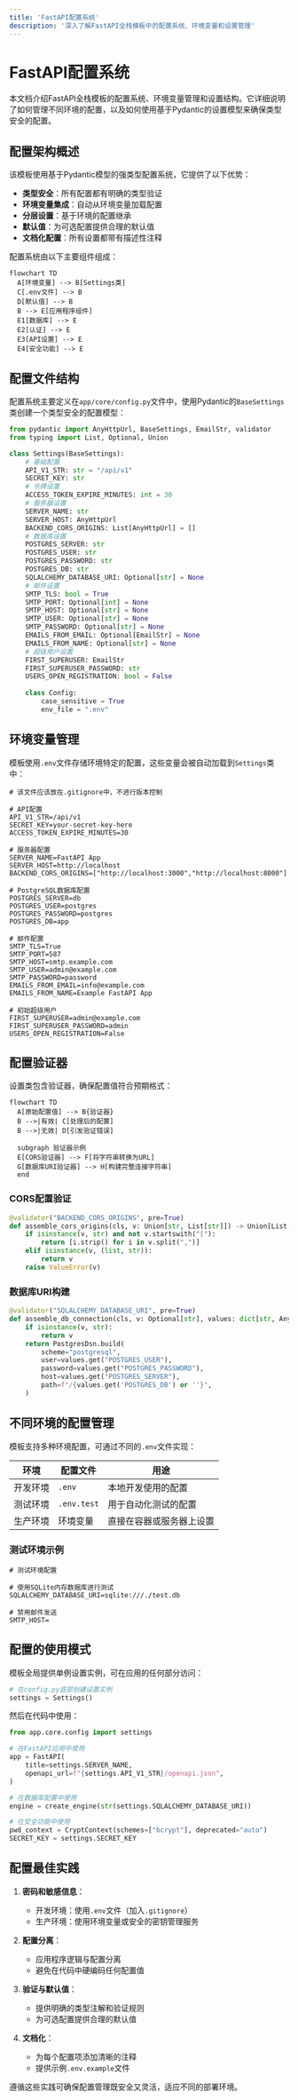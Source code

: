 ```yaml
---
title: 'FastAPI配置系统'
description: '深入了解FastAPI全栈模板中的配置系统、环境变量和设置管理'
---
```


# FastAPI配置系统

本文档介绍FastAPI全栈模板的配置系统、环境变量管理和设置结构。它详细说明了如何管理不同环境的配置，以及如何使用基于Pydantic的设置模型来确保类型安全的配置。

## 配置架构概述

该模板使用基于Pydantic模型的强类型配置系统，它提供了以下优势：

* **类型安全**：所有配置都有明确的类型验证
* **环境变量集成**：自动从环境变量加载配置
* **分层设置**：基于环境的配置继承
* **默认值**：为可选配置提供合理的默认值
* **文档化配置**：所有设置都带有描述性注释

配置系统由以下主要组件组成：

```mermaid
flowchart TD
  A[环境变量] --> B[Settings类]
  C[.env文件] --> B
  D[默认值] --> B
  B --> E[应用程序组件]
  E1[数据库] --> E
  E2[认证] --> E
  E3[API设置] --> E
  E4[安全功能] --> E
```

## 配置文件结构

配置系统主要定义在`app/core/config.py`文件中，使用Pydantic的`BaseSettings`类创建一个类型安全的配置模型：

```python
from pydantic import AnyHttpUrl, BaseSettings, EmailStr, validator
from typing import List, Optional, Union

class Settings(BaseSettings):
    # 基础配置
    API_V1_STR: str = "/api/v1"
    SECRET_KEY: str
    # 令牌设置
    ACCESS_TOKEN_EXPIRE_MINUTES: int = 30
    # 服务器设置
    SERVER_NAME: str
    SERVER_HOST: AnyHttpUrl
    BACKEND_CORS_ORIGINS: List[AnyHttpUrl] = []
    # 数据库设置
    POSTGRES_SERVER: str
    POSTGRES_USER: str
    POSTGRES_PASSWORD: str
    POSTGRES_DB: str
    SQLALCHEMY_DATABASE_URI: Optional[str] = None
    # 邮件设置  
    SMTP_TLS: bool = True
    SMTP_PORT: Optional[int] = None
    SMTP_HOST: Optional[str] = None
    SMTP_USER: Optional[str] = None
    SMTP_PASSWORD: Optional[str] = None
    EMAILS_FROM_EMAIL: Optional[EmailStr] = None
    EMAILS_FROM_NAME: Optional[str] = None
    # 超级用户设置
    FIRST_SUPERUSER: EmailStr
    FIRST_SUPERUSER_PASSWORD: str
    USERS_OPEN_REGISTRATION: bool = False
    
    class Config:
        case_sensitive = True
        env_file = ".env"
```

## 环境变量管理

模板使用`.env`文件存储环境特定的配置，这些变量会被自动加载到`Settings`类中：

```
# 该文件应该放在.gitignore中，不进行版本控制

# API配置
API_V1_STR=/api/v1
SECRET_KEY=your-secret-key-here
ACCESS_TOKEN_EXPIRE_MINUTES=30

# 服务器配置
SERVER_NAME=FastAPI App
SERVER_HOST=http://localhost
BACKEND_CORS_ORIGINS=["http://localhost:3000","http://localhost:8000"]

# PostgreSQL数据库配置
POSTGRES_SERVER=db
POSTGRES_USER=postgres
POSTGRES_PASSWORD=postgres
POSTGRES_DB=app

# 邮件配置
SMTP_TLS=True
SMTP_PORT=587
SMTP_HOST=smtp.example.com
SMTP_USER=admin@example.com
SMTP_PASSWORD=password
EMAILS_FROM_EMAIL=info@example.com
EMAILS_FROM_NAME=Example FastAPI App

# 初始超级用户
FIRST_SUPERUSER=admin@example.com
FIRST_SUPERUSER_PASSWORD=admin
USERS_OPEN_REGISTRATION=False
```

## 配置验证器

设置类包含验证器，确保配置值符合预期格式：

```mermaid
flowchart TD
  A[原始配置值] --> B{验证器}
  B -->|有效| C[处理后的配置]
  B -->|无效| D[引发验证错误]
  
  subgraph 验证器示例
  E[CORS验证器] --> F[将字符串转换为URL]
  G[数据库URI验证器] --> H[构建完整连接字符串]
  end
```

### CORS配置验证

```python
@validator("BACKEND_CORS_ORIGINS", pre=True)
def assemble_cors_origins(cls, v: Union[str, List[str]]) -> Union[List[str], str]:
    if isinstance(v, str) and not v.startswith("["):
        return [i.strip() for i in v.split(",")]
    elif isinstance(v, (list, str)):
        return v
    raise ValueError(v)
```

### 数据库URI构建

```python
@validator("SQLALCHEMY_DATABASE_URI", pre=True)
def assemble_db_connection(cls, v: Optional[str], values: dict[str, Any]) -> Any:
    if isinstance(v, str):
        return v
    return PostgresDsn.build(
        scheme="postgresql",
        user=values.get("POSTGRES_USER"),
        password=values.get("POSTGRES_PASSWORD"),
        host=values.get("POSTGRES_SERVER"),
        path=f"/{values.get('POSTGRES_DB') or ''}",
    )
```

## 不同环境的配置管理

模板支持多种环境配置，可通过不同的`.env`文件实现：

| 环境 | 配置文件 | 用途 |
| --- | --- | --- |
| 开发环境 | `.env` | 本地开发使用的配置 |
| 测试环境 | `.env.test` | 用于自动化测试的配置 |
| 生产环境 | 环境变量 | 直接在容器或服务器上设置 |

### 测试环境示例

```
# 测试环境配置

# 使用SQLite内存数据库进行测试
SQLALCHEMY_DATABASE_URI=sqlite:///./test.db

# 禁用邮件发送
SMTP_HOST=
```

## 配置的使用模式

模板全局提供单例设置实例，可在应用的任何部分访问：

```python
# 在config.py底部创建设置实例
settings = Settings()
```

然后在代码中使用：

```python
from app.core.config import settings

# 在FastAPI应用中使用
app = FastAPI(
    title=settings.SERVER_NAME,
    openapi_url=f"{settings.API_V1_STR}/openapi.json",
)

# 在数据库配置中使用
engine = create_engine(str(settings.SQLALCHEMY_DATABASE_URI))

# 在安全功能中使用
pwd_context = CryptContext(schemes=["bcrypt"], deprecated="auto")
SECRET_KEY = settings.SECRET_KEY
```

## 配置最佳实践

1. **密码和敏感信息**：
   - 开发环境：使用`.env`文件（加入`.gitignore`）
   - 生产环境：使用环境变量或安全的密钥管理服务

2. **配置分离**：
   - 应用程序逻辑与配置分离
   - 避免在代码中硬编码任何配置值

3. **验证与默认值**：
   - 提供明确的类型注解和验证规则
   - 为可选配置提供合理的默认值

4. **文档化**：
   - 为每个配置项添加清晰的注释
   - 提供示例`.env.example`文件

遵循这些实践可确保配置管理既安全又灵活，适应不同的部署环境。 